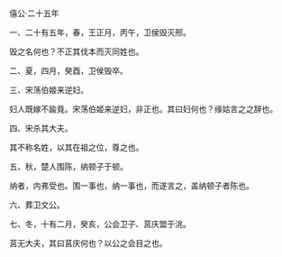 

僖公·二十五年

一、二十有五年，春，王正月，丙午，卫侯毁灭邢。

毁之名何也？不正其伐本而灭同姓也。

二、夏，四月，癸酉，卫侯毁卒。

三、宋荡伯姬来逆妇。

妇人既嫁不踰竟。宋荡伯姬来逆妇，非正也。其曰妇何也？缘姑言之之辞也。

四、宋杀其大夫。

其不称名姓，以其在祖之位，尊之也。

五、秋，楚人围陈，纳顿子于顿。

纳者，内弗受也。围一事也，纳一事也，而遂言之，盖纳顿子者陈也。

六、葬卫文公。

七、冬，十有二月，癸亥，公会卫子、莒庆盟于洮。

莒无大夫，其曰莒庆何也？以公之会目之也。

